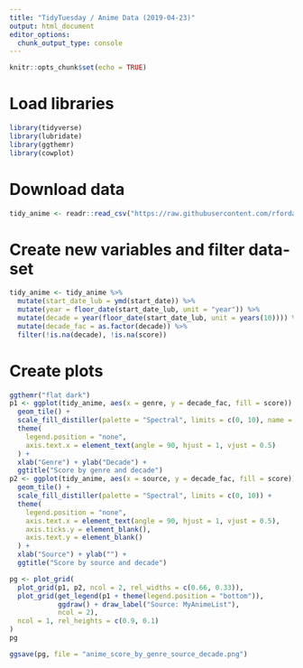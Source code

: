 ```yaml
---
title: "TidyTuesday / Anime Data (2019-04-23)"
output: html_document
editor_options: 
  chunk_output_type: console
---
```


```r
knitr::opts_chunk$set(echo = TRUE)
```

# Load libraries

```r
library(tidyverse)
library(lubridate)
library(ggthemr)
library(cowplot)
```

# Download data

```r
tidy_anime <- readr::read_csv("https://raw.githubusercontent.com/rfordatascience/tidytuesday/master/data/2019/2019-04-23/tidy_anime.csv")
```

# Create new variables and filter data-set

```r
tidy_anime <- tidy_anime %>% 
  mutate(start_date_lub = ymd(start_date)) %>% 
  mutate(year = floor_date(start_date_lub, unit = "year")) %>% 
  mutate(decade = year(floor_date(start_date_lub, unit = years(10)))) %>% 
  mutate(decade_fac = as.factor(decade)) %>% 
  filter(!is.na(decade), !is.na(score))
```

# Create plots

```r
ggthemr("flat dark")
p1 <- ggplot(tidy_anime, aes(x = genre, y = decade_fac, fill = score)) +
  geom_tile() +
  scale_fill_distiller(palette = "Spectral", limits = c(0, 10), name = "Score") +
  theme(
    legend.position = "none",
    axis.text.x = element_text(angle = 90, hjust = 1, vjust = 0.5)
  ) +
  xlab("Genre") + ylab("Decade") +
  ggtitle("Score by genre and decade")
p2 <- ggplot(tidy_anime, aes(x = source, y = decade_fac, fill = score)) +
  geom_tile() +
  scale_fill_distiller(palette = "Spectral", limits = c(0, 10)) +
  theme(
    legend.position = "none",
    axis.text.x = element_text(angle = 90, hjust = 1, vjust = 0.5),
    axis.ticks.y = element_blank(),
    axis.text.y = element_blank()
  ) +
  xlab("Source") + ylab("") +
  ggtitle("Score by source and decade")

pg <- plot_grid(
  plot_grid(p1, p2, ncol = 2, rel_widths = c(0.66, 0.33)),
  plot_grid(get_legend(p1 + theme(legend.position = "bottom")), 
            ggdraw() + draw_label("Source: MyAnimeList"),
            ncol = 2),
  ncol = 1, rel_heights = c(0.9, 0.1)
)
pg

ggsave(pg, file = "anime_score_by_genre_source_decade.png")
```